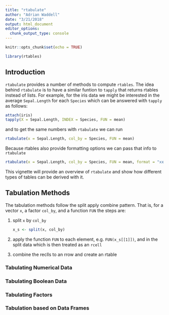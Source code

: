 ```yaml
---
title: "rtabulate"
author: "Adrian Waddell"
date: "3/21/2018"
output: html_document
editor_options: 
  chunk_output_type: console
---
```


```r
knitr::opts_chunk$set(echo = TRUE)
```


```r
library(rtables)
```

## Introduction

`rtabulate` provides a number of methods to compute `rtables`. The idea behind
`rtabulate` is to have a similar funtion to `tapply` that returns rtables
instead of lists. For example, for the iris data we might be interested in the
average `Sepal.Length` for each `Species` which can be answered with `tapply` as
follows:

```r
attach(iris)
tapply(X = Sepal.Length, INDEX = Species, FUN = mean)
```

and to get the same numbers with `rtabulate` we can run

```r
rtabulate(x = Sepal.Length, col_by = Species, FUN = mean)
```

Because rtables also provide formatting options we can pass that info to
`rtabulate`

```r
rtabulate(x = Sepal.Length, col_by = Species, FUN = mean, format = "xx.xx")
```

This vignette will provide an overview of `rtabulate` and show how different
types of tables can be derived with it.


## Tabulation Methods

The tabulation methods follow the split apply combine pattern. That is, for a
vector `x`, a factor `col_by`, and a function `FUN` the steps are:

1. split `x` by `col_by`
   ```r
   x_s <- split(x, col_by)
   ```
1. apply the function `FUN` to each element, e.g. `FUN(x_s[[1]])`, and  in the split data which is then
treated as an `rcell`

1. combine the reclls to an rrow and create an rtable




### Tabulating Numerical Data

### Tabulating Boolean Data

### Tabulating Factors

### Tabulation based on Data Frames

